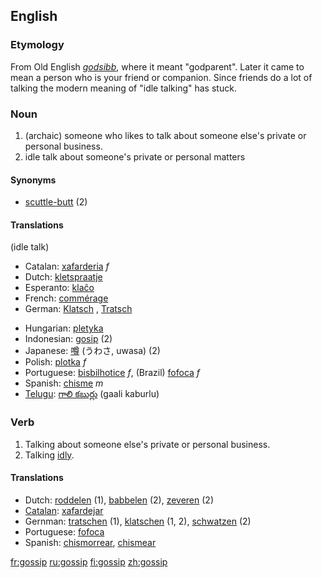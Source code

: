 ==English==
===Etymology===
From Old English ''[[godsibb]]'', where it meant "godparent". Later it came to mean a person who is your friend or companion. Since friends do a lot of talking the modern meaning of "idle talking" has stuck.
===Noun===
{{en-noun-reg}}

# (archaic) someone who likes to talk about someone else's private or personal business.
# idle talk about someone's private or personal matters

==== Synonyms ====
* [[scuttle-butt]] (2)

====Translations====
(idle talk)
{{top}}
*Catalan: [[xafarderia]] ''f''
*Dutch: [[kletspraatje]]
*Esperanto: [[klaĉo]]
*French: [[commérage]]
*German: [[Klatsch]] {{m}}, [[Tratsch]] {{m}}
{{mid}}
*Hungarian: [[pletyka]]
*Indonesian: [[gosip]] (2)
*Japanese: [[噂]] (うわさ, uwasa) (2)
*Polish: [[plotka]] ''f''
*Portuguese: [[bisbilhotice]] ''f'', (Brazil) [[fofoca]] ''f''
*Spanish: [[chisme]] ''m''
*[[Telugu]]: [[గాలి కబుర్లు]] (gaali kaburlu)
{{bottom}}

=== Verb ===
{{en-infl-reg-consonant|gossip||}}
# Talking about someone else's private or personal business.
# Talking [[idly]].

====Translations====
{{rfc-trans}}
{{top}}
*Dutch: [[roddelen]] (1), [[babbelen]] (2), [[zeveren]] (2)
*[[Catalan]]: [[xafardejar]]
*Gernman: [[tratschen]] (1), [[klatschen]] (1, 2), [[schwatzen]] (2)
*Portuguese: [[fofoca]]
*Spanish: [[chismorrear]], [[chismear]]
{{bottom}}

[[fr:gossip]]
[[ru:gossip]]
[[fi:gossip]]
[[zh:gossip]]